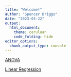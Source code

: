 ```yaml
---
title: "Welcome!"
author: "Spencer Driggs"
date: "2023-03-22"
output: 
  html_document:
    theme: cerulean
    code_folding: hide
editor_options: 
  chunk_output_type: console
---
```


[ANOVA]('HighSchoolSeniors.html')

[Linear Regression]('MyLinearRegression.html')
